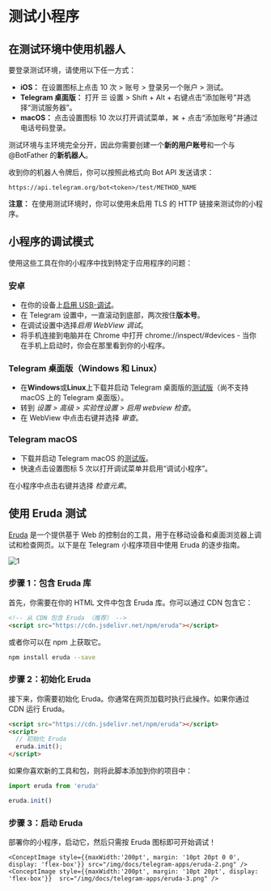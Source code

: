 
# 测试小程序

## 在测试环境中使用机器人

要登录测试环境，请使用以下任一方式：

- **iOS：** 在设置图标上点击 10 次 > 账号 > 登录另一个账户 > 测试。
- **Telegram 桌面版：** 打开 ☰ 设置 > Shift + Alt + 右键点击“添加账号”并选择“测试服务器”。
- **macOS：** 点击设置图标 10 次以打开调试菜单，⌘ + 点击“添加账号”并通过电话号码登录。

测试环境与主环境完全分开，因此你需要创建一个**新的用户账号**和一个与 @BotFather 的**新机器人**。

收到你的机器人令牌后，你可以按照此格式向 Bot API 发送请求：

`https://api.telegram.org/bot<token>/test/METHOD_NAME`

**注意：** 在使用测试环境时，你可以使用未启用 TLS 的 HTTP 链接来测试你的小程序。

## 小程序的调试模式

使用这些工具在你的小程序中找到特定于应用程序的问题：

### 安卓

- 在你的设备上[启用 USB-调试](https://developer.chrome.com/docs/devtools/remote-debugging/)。
- 在 Telegram 设置中，一直滚动到底部，两次按住**版本号**。
- 在调试设置中选择*启用 WebView 调试*。
- 将手机连接到电脑并在 Chrome 中打开 chrome://inspect/#devices - 当你在手机上启动时，你会在那里看到你的小程序。

### Telegram 桌面版（Windows 和 Linux）

- 在**Windows**或**Linux**上下载并启动 Telegram 桌面版的[测试版](https://desktop.telegram.org/changelog#beta-version)（尚不支持 macOS 上的 Telegram 桌面版）。
- 转到 *设置 > 高级 > 实验性设置 > 启用 webview 检查*。
- 在 WebView 中点击右键并选择 *审查*。

### Telegram macOS

- 下载并启动 Telegram macOS 的[测试版](https://telegram.org/dl/macos/beta)。
- 快速点击设置图标 5 次以打开调试菜单并启用“调试小程序”。

在小程序中点击右键并选择 *检查元素*。

## 使用 Eruda 测试

[Eruda](https://github.com/liriliri/eruda) 是一个提供基于 Web 的控制台的工具，用于在移动设备和桌面浏览器上调试和检查网页。以下是在 Telegram 小程序项目中使用 Eruda 的逐步指南。

![1](/img/docs/telegram-apps/eruda-1.png)

### 步骤 1：包含 Eruda 库

首先，你需要在你的 HTML 文件中包含 Eruda 库。你可以通过 CDN 包含它：

```html
<!-- 从 CDN 包含 Eruda （推荐） -->
<script src="https://cdn.jsdelivr.net/npm/eruda"></script>
```

或者你可以在 npm 上获取它。

```bash npm2yarn
npm install eruda --save
```

### 步骤 2：初始化 Eruda

接下来，你需要初始化 Eruda。你通常在网页加载时执行此操作。如果你通过 CDN 运行 Eruda。

```html
<script src="https://cdn.jsdelivr.net/npm/eruda"></script>
<script>
  // 初始化 Eruda
  eruda.init();
</script>

```

如果你喜欢新的工具和包，则将此脚本添加到你的项目中：

```jsx
import eruda from 'eruda'

eruda.init()
```

### 步骤 3：启动 Eruda

部署你的小程序，启动它，然后只需按 Eruda 图标即可开始调试！
````mdx-code-block
<ConceptImage style={{maxWidth:'200pt', margin: '10pt 20pt 0 0', display: 'flex-box'}} src="/img/docs/telegram-apps/eruda-2.png" />
<ConceptImage style={{maxWidth:'200pt', margin: '10pt 20pt', display: 'flex-box'}}  src="/img/docs/telegram-apps/eruda-3.png" />
````